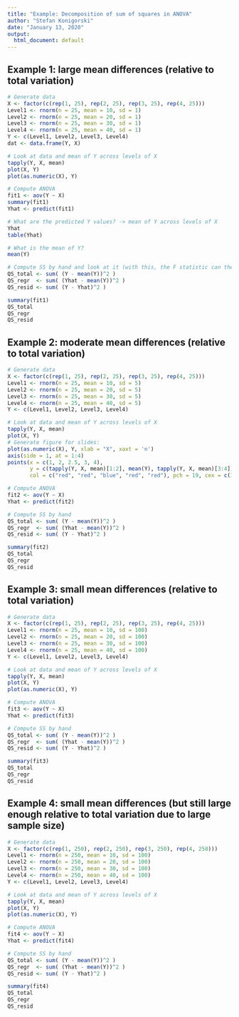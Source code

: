 ```yaml
---
title: "Example: Decomposition of sum of squares in ANOVA"
author: "Stefan Konigorski"
date: "January 13, 2020"
output:
  html_document: default
---
```


## Example 1: large mean differences (relative to total variation)

```r
# Generate data
X <- factor(c(rep(1, 25), rep(2, 25), rep(3, 25), rep(4, 25)))
Level1 <- rnorm(n = 25, mean = 10, sd = 1)
Level2 <- rnorm(n = 25, mean = 20, sd = 1)
Level3 <- rnorm(n = 25, mean = 30, sd = 1)
Level4 <- rnorm(n = 25, mean = 40, sd = 1)
Y <- c(Level1, Level2, Level3, Level4)
dat <- data.frame(Y, X)

# Look at data and mean of Y across levels of X
tapply(Y, X, mean)
plot(X, Y)
plot(as.numeric(X), Y)

# Compute ANOVA
fit1 <- aov(Y ~ X)
summary(fit1)
Yhat <- predict(fit1)

# What are the predicted Y values? -> mean of Y across levels of X
Yhat
table(Yhat)

# What is the mean of Y?
mean(Y)

# Compute SS by hand and look at it (with this, the F statistic can then be computed by hand)
QS_total <- sum( (Y - mean(Y))^2 )
QS_regr  <- sum( (Yhat - mean(Y))^2 )
QS_resid <- sum( (Y - Yhat)^2 )

summary(fit1)
QS_total
QS_regr
QS_resid
```

## Example 2: moderate mean differences (relative to total variation)

```r
# Generate data
X <- factor(c(rep(1, 25), rep(2, 25), rep(3, 25), rep(4, 25)))
Level1 <- rnorm(n = 25, mean = 10, sd = 5)
Level2 <- rnorm(n = 25, mean = 20, sd = 5)
Level3 <- rnorm(n = 25, mean = 30, sd = 5)
Level4 <- rnorm(n = 25, mean = 40, sd = 5)
Y <- c(Level1, Level2, Level3, Level4)

# Look at data and mean of Y across levels of X
tapply(Y, X, mean)
plot(X, Y)
# Generate figure for slides:
plot(as.numeric(X), Y, xlab = "X", xaxt = 'n')
axis(side = 1, at = 1:4)
points(x = c(1, 2, 2.5, 3, 4), 
       y = c(tapply(Y, X, mean)[1:2], mean(Y), tapply(Y, X, mean)[3:4]), 
       col = c("red", "red", "blue", "red", "red"), pch = 19, cex = c(1, 1, 2, 1, 1))

# Compute ANOVA
fit2 <- aov(Y ~ X)
Yhat <- predict(fit2)

# Compute SS by hand 
QS_total <- sum( (Y - mean(Y))^2 )
QS_regr  <- sum( (Yhat - mean(Y))^2 )
QS_resid <- sum( (Y - Yhat)^2 )

summary(fit2)
QS_total
QS_regr
QS_resid
```

## Example 3: small mean differences (relative to total variation)

```r
# Generate data
X <- factor(c(rep(1, 25), rep(2, 25), rep(3, 25), rep(4, 25)))
Level1 <- rnorm(n = 25, mean = 10, sd = 100)
Level2 <- rnorm(n = 25, mean = 20, sd = 100)
Level3 <- rnorm(n = 25, mean = 30, sd = 100)
Level4 <- rnorm(n = 25, mean = 40, sd = 100)
Y <- c(Level1, Level2, Level3, Level4)

# Look at data and mean of Y across levels of X
tapply(Y, X, mean)
plot(X, Y)
plot(as.numeric(X), Y)

# Compute ANOVA
fit3 <- aov(Y ~ X)
Yhat <- predict(fit3)

# Compute SS by hand 
QS_total <- sum( (Y - mean(Y))^2 )
QS_regr  <- sum( (Yhat - mean(Y))^2 )
QS_resid <- sum( (Y - Yhat)^2 )

summary(fit3)
QS_total
QS_regr
QS_resid
```

## Example 4: small mean differences (but still large enough relative to total variation due to large sample size)

```r
# Generate data
X <- factor(c(rep(1, 250), rep(2, 250), rep(3, 250), rep(4, 250)))
Level1 <- rnorm(n = 250, mean = 10, sd = 100)
Level2 <- rnorm(n = 250, mean = 20, sd = 100)
Level3 <- rnorm(n = 250, mean = 30, sd = 100)
Level4 <- rnorm(n = 250, mean = 40, sd = 100)
Y <- c(Level1, Level2, Level3, Level4)

# Look at data and mean of Y across levels of X
tapply(Y, X, mean)
plot(X, Y)
plot(as.numeric(X), Y)

# Compute ANOVA
fit4 <- aov(Y ~ X)
Yhat <- predict(fit4)

# Compute SS by hand 
QS_total <- sum( (Y - mean(Y))^2 )
QS_regr  <- sum( (Yhat - mean(Y))^2 )
QS_resid <- sum( (Y - Yhat)^2 )

summary(fit4)
QS_total
QS_regr
QS_resid
```